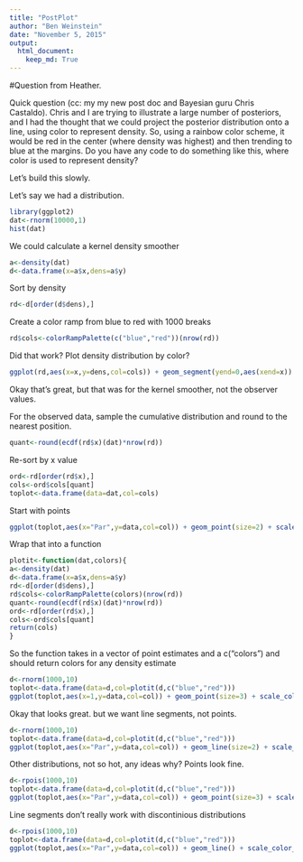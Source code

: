 ```yaml
---
title: "PostPlot"
author: "Ben Weinstein"
date: "November 5, 2015"
output: 
  html_document:
    keep_md: True
---
```


#Question from Heather.

Quick question (cc: my my new post doc and Bayesian guru Chris Castaldo). Chris and I are trying to illustrate a large number of posteriors, and I had the thought that we could project the posterior distribution onto a line, using color to represent density. So, using a rainbow color scheme, it would be red in the center (where density was highest) and then trending to blue at the margins. Do you have any code to do something like this, where color is used to represent density?

Let's build this slowly.

Let's say we had a distribution.

```r
library(ggplot2)
dat<-rnorm(10000,1)
hist(dat)
```

We could calculate a kernel density smoother
```r
a<-density(dat)
d<-data.frame(x=a$x,dens=a$y)
```

Sort by density

```r
rd<-d[order(d$dens),]
```

Create a color ramp from blue to red with 1000 breaks
```r
rd$cols<-colorRampPalette(c("blue","red"))(nrow(rd))
```

Did that work? Plot density distribution by color?

```r
ggplot(rd,aes(x=x,y=dens,col=cols)) + geom_segment(yend=0,aes(xend=x)) + scale_color_identity() + theme_bw()
```

Okay that's great, but that was for the kernel smoother, not the observer values.

For the observed data, sample the cumulative distribution and round to the nearest position.

```r
quant<-round(ecdf(rd$x)(dat)*nrow(rd))
```

Re-sort by x value

```r
ord<-rd[order(rd$x),]
cols<-ord$cols[quant]
toplot<-data.frame(data=dat,col=cols)
```

Start with points
```r
ggplot(toplot,aes(x="Par",y=data,col=col)) + geom_point(size=2) + scale_color_identity()
```

Wrap that into a function

```r
plotit<-function(dat,colors){
a<-density(dat)
d<-data.frame(x=a$x,dens=a$y)
rd<-d[order(d$dens),]
rd$cols<-colorRampPalette(colors)(nrow(rd))
quant<-round(ecdf(rd$x)(dat)*nrow(rd))
ord<-rd[order(rd$x),]
cols<-ord$cols[quant]
return(cols)  
}
```

So the function takes in a vector of point estimates and a c("colors") and should return colors for any density estimate

```r
d<-rnorm(1000,10)
toplot<-data.frame(data=d,col=plotit(d,c("blue","red")))
ggplot(toplot,aes(x=1,y=data,col=col)) + geom_point(size=3) + scale_color_identity()
```

Okay that looks great. but we want line segments, not points.

```r
d<-rnorm(1000,10)
toplot<-data.frame(data=d,col=plotit(d,c("blue","red")))
ggplot(toplot,aes(x="Par",y=data,col=col)) + geom_line(size=2) + scale_color_identity()
```

Other distributions, not so hot, any ideas why?
Points look fine.
```r
d<-rpois(1000,10)
toplot<-data.frame(data=d,col=plotit(d,c("blue","red")))
ggplot(toplot,aes(x="Par",y=data,col=col)) + geom_point(size=3) + scale_color_identity()
```

Line segments don't really work with discontinious distributions
```r
d<-rpois(1000,10)
toplot<-data.frame(data=d,col=plotit(d,c("blue","red")))
ggplot(toplot,aes(x="Par",y=data,col=col)) + geom_line() + scale_color_identity()
```

